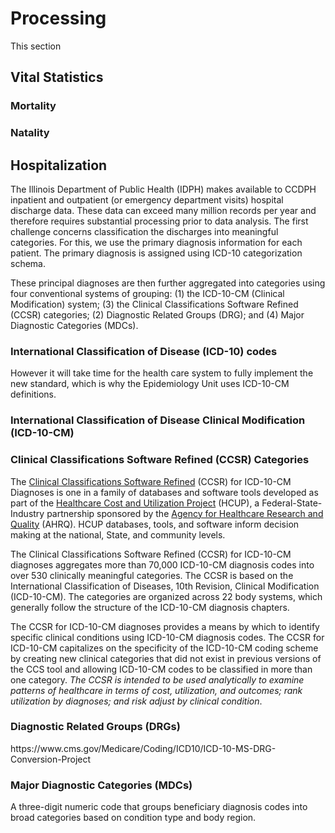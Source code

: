 



# Processing
This section 


## Vital Statistics

### Mortality

### Natality

## Hospitalization 
The Illinois Department of Public Health (IDPH) makes available to CCDPH inpatient and outpatient (or emergency department visits) hospital discharge data. These data can exceed many million records per year and therefore requires substantial processing prior to data analysis. The first challenge concerns classification the discharges into meaningful categories. For this, we use the primary diagnosis information for each patient. The primary diagnosis is assigned using ICD-10 categorization schema. 

These principal diagnoses are then further aggregated into categories using four conventional systems of grouping: (1) the ICD-10-CM (Clinical Modification) system; (3) the Clinical Classifications Software Refined (CCSR) categories; (2) Diagnostic Related Groups (DRG); and (4) Major Diagnostic Categories (MDCs).

### International Classification of Disease (ICD-10) codes
However it will take time for the health care system to fully implement the new standard, which is why the Epidemiology Unit uses ICD-10-CM definitions.

### International Classification of Disease Clinical Modification (ICD-10-CM)

### Clinical Classifications Software Refined (CCSR) Categories
The [Clinical Classifications Software Refined](https://hcup-us.ahrq.gov/toolssoftware/ccsr/dxccsr.jsp) (CCSR) for ICD-10-CM Diagnoses is one in a family of databases and software tools developed as part of the [Healthcare Cost and Utilization Project](https://www.ahrq.gov/data/hcup/index.html) (HCUP), a Federal-State-Industry partnership sponsored by the [Agency for Healthcare Research and Quality](https://www.ahrq.gov/) (AHRQ). HCUP databases, tools, and software inform decision making at the national, State, and community levels. 

The Clinical Classifications Software Refined (CCSR) for ICD-10-CM diagnoses aggregates more than 70,000 ICD-10-CM diagnosis codes into over 530 clinically meaningful categories. The CCSR is based on the International Classification of Diseases, 10th Revision, Clinical Modification (ICD-10-CM). The categories are organized across 22 body systems, which generally follow the structure of the ICD-10-CM diagnosis chapters.

The CCSR for ICD-10-CM diagnoses provides a means by which to identify specific clinical conditions using ICD-10-CM diagnosis codes. The CCSR for ICD-10-CM capitalizes on the specificity of the ICD-10-CM coding scheme by creating new clinical categories that did not exist in previous versions of the CCS tool and allowing ICD-10-CM codes to be classified in more than one category. *The CCSR is intended to be used analytically to examine patterns of healthcare in terms of cost, utilization, and outcomes; rank utilization by diagnoses; and risk adjust by clinical condition*.

### Diagnostic Related Groups (DRGs)
https://www.cms.gov/Medicare/Coding/ICD10/ICD-10-MS-DRG-Conversion-Project

### Major Diagnostic Categories (MDCs)
A three-digit numeric code that groups beneficiary diagnosis codes into broad categories based on condition type and body region.

